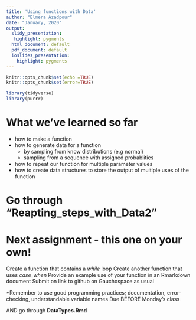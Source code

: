 ```yaml
---
title: 'Using functions with Data'
author: "Elmera Azadpour"
date: "January, 2020"
output:
  slidy_presentation:
   highlight: pygments
  html_document: default
  pdf_document: default
  ioslides_presentation:
    highlight: pygments
---
```


```r
knitr::opts_chunk$set(echo =TRUE)
knitr::opts_chunk$set(error=TRUE)

library(tidyverse)
library(purrr)

```


# What we've learned so far

* how to make a function
* how to generate data for a function
  * by sampling from know distributions (e.g normal)
  * sampling from a sequence with assigned probablities
* how to repeat our function for multiple parameter values
* how to create data structures to store the output of multiple uses of the function

# Go through "Reapting_steps_with_Data2"

# Next assignment - this one on your own!

Create a function that contains a *while* loop
Create another function that uses *case_when*
Provide an example use of your function in an Rmarkdown document
Submit on link to github on Gauchospace as usual

*Remember to use good programming practices; documentation, error-checking,
understandable variable names
Due BEFORE Monday's class

AND go through 
**DataTypes.Rmd**